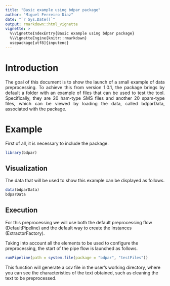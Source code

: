```yaml
---
title: "Basic example using bdpar package"
author: "Miguel Ferreiro Diaz"
date: "`r Sys.Date()`"
output: rmarkdown::html_vignette
vignette: >
  %\VignetteIndexEntry{Basic example using bdpar package}
  %\VignetteEngine{knitr::rmarkdown}
  usepackage[utf8]{inputenc}
---
```


# Introduction

<div style = "text-align: justify">
The goal of this document is to show the launch of a small example of data preprocessing. To achieve this from version 1.0.1, the package brings by default a folder with an example of files that can be used to test the tool. Specifically, they are 20 ham-type SMS files and another 20 spam-type files, which can be viewed by loading the data, called bdparData, associated with the package.
</div>

# Example

<div style="text-aling:justify">
First of all, it is necessary to include the package.

```R
library(bdpar)
```

</div>

## Visualization

<div style="text-aling:justify">
The data that will be used to show this example can be displayed as follows.  

```R
data(bdparData)
bdparData
```

</div>

## Execution

<div style="text-aling:justify">
For this preprocessing we will use both the default preprocessing flow (DefaultPipeline) and the default way to create the Instances (ExtractorFactory). 

Taking into account all the elements to be used to configure the preprocessing, the start of the pipe flow is launched as follows.

```R
runPipeline(path = system.file(package = "bdpar", "testFiles"))
```

This function will generate a csv file in the user's working directory, where you can see the characteristics of the text obtained, such as cleaning the text to be preprocessed.
</div>
